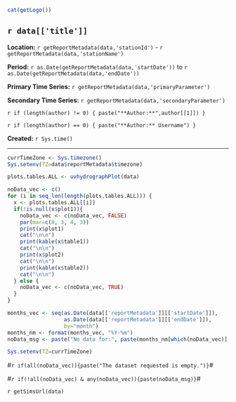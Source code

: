 
```r
cat(getLogo())
```

## `r data[['title']]`  

**Location:**  `r getReportMetadata(data,'stationId')` - `r getReportMetadata(data,'stationName')`

**Period:**  `r as.Date(getReportMetadata(data,'startDate'))` to `r as.Date(getReportMetadata(data,'endDate'))`

**Primary Time Series:** `r getReportMetadata(data,'primaryParameter')`

**Secondary Time Series:** `r getReportMetadata(data,'secondaryParameter')`

`r if (length(author) != 0) { paste("**Author:**",author[[1]]) }`

`r if (length(author) == 0) { paste("**Author:** Username") }`

**Created:**  `r Sys.time()`

***

```r
currTimeZone <- Sys.timezone()
Sys.setenv(TZ=data$reportMetadata$timezone)

plots.tables.ALL <- uvhydrographPlot(data)

noData_vec <- c()
for (i in seq_len(length(plots.tables.ALL))) {
  x <- plots.tables.ALL[[i]]
  if(!is.null(x$plot1)){
    noData_vec <- c(noData_vec, FALSE)
    par(mar=c(8, 3, 4, 3))
    print(x$plot1)
    cat("\n\n")
    print(kable(x$table1))
    cat("\n\n")
    print(x$plot2)
    cat("\n\n")
    print(kable(x$table2))
    cat("\n\n")
  } else {
    noData_vec <- c(noData_vec, TRUE)
  }
}

months_vec <- seq(as.Date(data[['reportMetadata']][['startDate']]), 
                  as.Date(data[['reportMetadata']][['endDate']]), 
                  by="month")
months_nm <- format(months_vec, "%Y-%m")
noData_msg <- paste("No data for:", paste(months_nm[which(noData_vec)], collapse=", "))

Sys.setenv(TZ=currTimeZone)
```

#`r if(all(noData_vec)){paste("The dataset requested is empty.")}`#

#`r if(!all(noData_vec) & any(noData_vec)){paste(noData_msg)}`#

`r getSimsUrl(data)`
